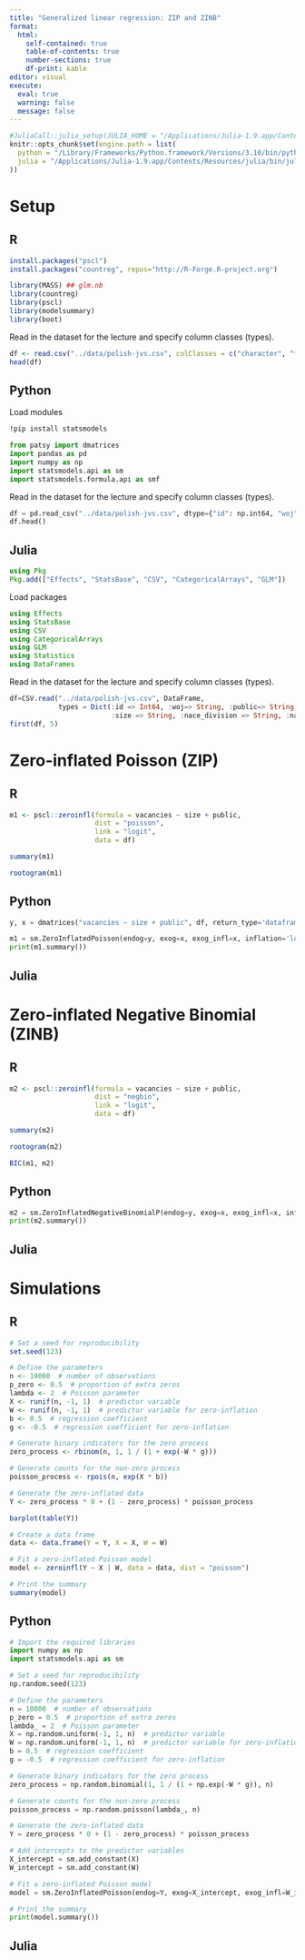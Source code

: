 ```yaml
---
title: "Generalized linear regression: ZIP and ZINB"
format: 
  html:
    self-contained: true
    table-of-contents: true
    number-sections: true
    df-print: kable
editor: visual
execute: 
  eval: true
  warning: false
  message: false
---
```


```r
#JuliaCall::julia_setup(JULIA_HOME = "/Applications/Julia-1.9.app/Contents/Resources/julia/bin/")
knitr::opts_chunk$set(engine.path = list(
  python = "/Library/Frameworks/Python.framework/Versions/3.10/bin/python3.10",
  julia = "/Applications/Julia-1.9.app/Contents/Resources/julia/bin/julia"
))
```

# Setup

::: panel-tabset
## R

```r
install.packages("pscl")
install.packages("countreg", repos="http://R-Forge.R-project.org")
```

```r
library(MASS) ## glm.nb
library(countreg)
library(pscl)
library(modelsummary)
library(boot)
```

Read in the dataset for the lecture and specify column classes (types).

```r
df <- read.csv("../data/polish-jvs.csv", colClasses = c("character", "factor", rep("character", 4), "numeric"))
head(df)
```

## Python

Load modules

```bash
!pip install statsmodels 
```

```python
from patsy import dmatrices
import pandas as pd
import numpy as np
import statsmodels.api as sm
import statsmodels.formula.api as smf
```

Read in the dataset for the lecture and specify column classes (types).

```python
df = pd.read_csv("../data/polish-jvs.csv", dtype={"id": np.int64, "woj":str, "public":str,"size": str, "nace_division": str, "nace": str})
df.head()
```

## Julia

```julia
using Pkg
Pkg.add(["Effects", "StatsBase", "CSV", "CategoricalArrays", "GLM"])
```

Load packages

```julia
using Effects
using StatsBase
using CSV
using CategoricalArrays
using GLM
using Statistics
using DataFrames
```

Read in the dataset for the lecture and specify column classes (types).

```julia
df=CSV.read("../data/polish-jvs.csv", DataFrame, 
            types = Dict(:id => Int64, :woj=> String, :public=> String, 
                         :size => String, :nace_division => String, :nace => String));
first(df, 5)
```

:::


# Zero-inflated Poisson (ZIP)

::: panel-tabset
## R

```r
m1 <- pscl::zeroinfl(formula = vacancies ~ size + public,
                     dist = "poisson",
                     link = "logit",
                     data = df)
```

```r
summary(m1)
```

```r
rootogram(m1)
```

## Python

```python
y, x = dmatrices("vacancies ~ size + public", df, return_type='dataframe')
```

```python
m1 = sm.ZeroInflatedPoisson(endog=y, exog=x, exog_infl=x, inflation='logit').fit(maxiter = 100)
print(m1.summary())
```

## Julia

:::


# Zero-inflated Negative Binomial (ZINB)

::: panel-tabset
## R

```r
m2 <- pscl::zeroinfl(formula = vacancies ~ size + public,
                     dist = "negbin",
                     link = "logit",
                     data = df)
```

```r
summary(m2)
```

```r
rootogram(m2)
```

```r
BIC(m1, m2)
```

## Python

```python
m2 = sm.ZeroInflatedNegativeBinomialP(endog=y, exog=x, exog_infl=x, inflation='logit').fit(maxiter = 500)
print(m2.summary())
```
## Julia

:::


# Simulations

::: panel-tabset
## R

```r
# Set a seed for reproducibility
set.seed(123)

# Define the parameters
n <- 10000  # number of observations
p_zero <- 0.5  # proportion of extra zeros
lambda <- 2  # Poisson parameter
X <- runif(n, -1, 1)  # predictor variable
W <- runif(n, -1, 1)  # predictor variable for zero-inflation
b <- 0.5  # regression coefficient
g <- -0.5  # regression coefficient for zero-inflation

# Generate binary indicators for the zero process
zero_process <- rbinom(n, 1, 1 / (1 + exp(-W * g)))

# Generate counts for the non-zero process
poisson_process <- rpois(n, exp(X * b))

# Generate the zero-inflated data
Y <- zero_process * 0 + (1 - zero_process) * poisson_process
```

```r
barplot(table(Y))
```

```r
# Create a data frame
data <- data.frame(Y = Y, X = X, W = W)

# Fit a zero-inflated Poisson model
model <- zeroinfl(Y ~ X | W, data = data, dist = "poisson")

# Print the summary
summary(model)

```

## Python

```python
# Import the required libraries
import numpy as np
import statsmodels.api as sm

# Set a seed for reproducibility
np.random.seed(123)

# Define the parameters
n = 10000  # number of observations
p_zero = 0.5  # proportion of extra zeros
lambda_ = 2  # Poisson parameter
X = np.random.uniform(-1, 1, n)  # predictor variable
W = np.random.uniform(-1, 1, n)  # predictor variable for zero-inflation
b = 0.5  # regression coefficient
g = -0.5  # regression coefficient for zero-inflation

# Generate binary indicators for the zero process
zero_process = np.random.binomial(1, 1 / (1 + np.exp(-W * g)), n)

# Generate counts for the non-zero process
poisson_process = np.random.poisson(lambda_, n)

# Generate the zero-inflated data
Y = zero_process * 0 + (1 - zero_process) * poisson_process

# Add intercepts to the predictor variables
X_intercept = sm.add_constant(X)
W_intercept = sm.add_constant(W)

# Fit a zero-inflated Poisson model
model = sm.ZeroInflatedPoisson(endog=Y, exog=X_intercept, exog_infl=W_intercept).fit()

# Print the summary
print(model.summary())

```

## Julia
:::


